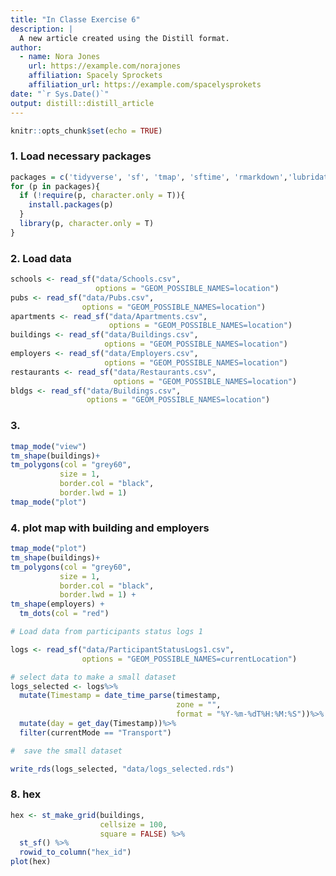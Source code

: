 ```yaml
---
title: "In Classe Exercise 6"
description: |
  A new article created using the Distill format.
author:
  - name: Nora Jones 
    url: https://example.com/norajones
    affiliation: Spacely Sprockets
    affiliation_url: https://example.com/spacelysprokets
date: "`r Sys.Date()`"
output: distill::distill_article
---
```


```r
knitr::opts_chunk$set(echo = TRUE)
```
### 1. Load necessary packages

```r
packages = c('tidyverse', 'sf', 'tmap', 'sftime', 'rmarkdown','lubridate', 'clock')
for (p in packages){
  if (!require(p, character.only = T)){
    install.packages(p)
  }
  library(p, character.only = T)
}

```

### 2. Load data

```r
schools <- read_sf("data/Schools.csv", 
                   options = "GEOM_POSSIBLE_NAMES=location")
pubs <- read_sf("data/Pubs.csv", 
                options = "GEOM_POSSIBLE_NAMES=location")
apartments <- read_sf("data/Apartments.csv", 
                      options = "GEOM_POSSIBLE_NAMES=location")
buildings <- read_sf("data/Buildings.csv", 
                     options = "GEOM_POSSIBLE_NAMES=location")
employers <- read_sf("data/Employers.csv", 
                     options = "GEOM_POSSIBLE_NAMES=location")
restaurants <- read_sf("data/Restaurants.csv", 
                       options = "GEOM_POSSIBLE_NAMES=location")
bldgs <- read_sf("data/Buildings.csv", 
                 options = "GEOM_POSSIBLE_NAMES=location")

```

### 3. 

```r
tmap_mode("view")
tm_shape(buildings)+
tm_polygons(col = "grey60",
           size = 1,
           border.col = "black",
           border.lwd = 1)
tmap_mode("plot")

```

### 4. plot map with building and employers

```R
tmap_mode("plot")
tm_shape(buildings)+
tm_polygons(col = "grey60",
           size = 1,
           border.col = "black",
           border.lwd = 1) +
tm_shape(employers) +
  tm_dots(col = "red")
```

```R

# Load data from participants status logs 1

logs <- read_sf("data/ParticipantStatusLogs1.csv", 
                options = "GEOM_POSSIBLE_NAMES=currentLocation")
```


```R
# select data to make a small dataset
logs_selected <- logs%>% 
  mutate(Timestamp = date_time_parse(timestamp,
                                     zone = "",
                                     format = "%Y-%m-%dT%H:%M:%S"))%>% 
  mutate(day = get_day(Timestamp))%>% 
  filter(currentMode == "Transport")

```

```r
#  save the small dataset

write_rds(logs_selected, "data/logs_selected.rds")
```


### 8. hex

```r
hex <- st_make_grid(buildings,
                    cellsize = 100,
                    square = FALSE) %>% 
  st_sf() %>% 
  rowid_to_column("hex_id")
plot(hex)
```